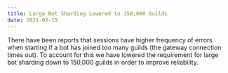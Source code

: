 ```yaml
---
title: Large Bot Sharding Lowered to 150,000 Guilds
date: 2021-03-15
---
```


There have been reports that sessions have higher frequency of errors when starting if a bot has joined too many guilds (the gateway connection times out). To account for this we have lowered the requirement for large bot sharding down to 150,000 guilds in order to improve reliability.
